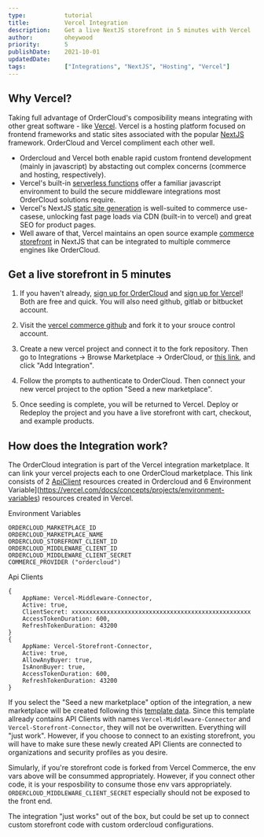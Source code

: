 ```yaml
---
type:           tutorial
title:          Vercel Integration
description:    Get a live NextJS storefront in 5 minutes with Vercel
author:         oheywood
priority:       5
publishDate:    2021-10-01
updatedDate:    
tags:           ["Integrations", "NextJS", "Hosting", "Vercel"]
---
```


## Why Vercel?

Taking full advantage of OrderCloud's composibility means integrating with other great software - like [Vercel](https://vercel.com/docs/concepts). Vercel is a hosting platform focused on frontend frameworks and static sites associated with the popular [NextJS](https://nextjs.org/) framework. OrderCloud and Vercel compliment each other well. 

- Ordercloud and Vercel both enable rapid custom frontend development (mainly in javascript) by abstacting out complex concerns (commerce and hosting, respectively). 
- Vercel's built-in [serverless functions](https://vercel.com/docs/concepts/functions/introduction) offer a familiar javascript environment to build the secure middleware integrations most OrderCloud solutions require.    
- Vercel's NextJS [static site generation](https://nextjs.org/docs/basic-features/pages) is well-suited to commerce use-casese, unlocking fast page loads via CDN (built-in to vercel) and great SEO for product pages. 
- Well aware of that, Vercel maintains an open source example [commerce storefront](https://github.com/vercel/commerce) in NextJS that can be integrated to multiple commerce engines like OrderCloud. 

## Get a live storefront in 5 minutes

1. If you haven't already, [sign up for OrderCloud](https://portal.ordercloud.io/register) and [sign up for Vercel](https://vercel.com/signup?next=%2Fregister)! Both are free and quick. You will also need github, gitlab or bitbucket account. 

2. Visit the [vercel commerce github](https://github.com/vercel/commerce) and fork it to your srouce control account.

3. Create a new vercel project and connect it to the fork repository. Then go to Integrations -> Browse Marketplace -> OrderCloud, or [this link](https://vercel.com/integrations/order-cloud), and click "Add Integration".

4. Follow the prompts to authenticate to OrderCloud. Then connect your new vercel project to the option "Seed a new marketplace". 

5. Once seeding is complete, you will be returned to Vercel. Deploy or Redeploy the project and you have a live storefront with cart, checkout, and example products.  

## How does the Integration work? 

The OrderCloud integration is part of the Vercel integration marketplace. It can link your vercel projects each to one OrderCloud marketplace. This link consists of 2 [ApiClient](https://ordercloud.io/knowledge-base/api-clients) resources created in Ordercloud and 6 Environment Variable](https://vercel.com/docs/concepts/projects/environment-variables) resources created in Vercel.

Environment Variables 

```
ORDERCLOUD_MARKETPLACE_ID
ORDERCLOUD_MARKETPLACE_NAME
ORDERCLOUD_STOREFRONT_CLIENT_ID
ORDERCLOUD_MIDDLEWARE_CLIENT_ID
ORDERCLOUD_MIDDLEWARE_CLIENT_SECRET
COMMERCE_PROVIDER ("ordercloud")
```

Api Clients 

```
{ 
    AppName: Vercel-Middleware-Connector,
    Active: true,
    ClientSecret: xxxxxxxxxxxxxxxxxxxxxxxxxxxxxxxxxxxxxxxxxxxxxxxxxxx
    AccessTokenDuration: 600,
    RefreshTokenDuration: 43200
}
{
    AppName: Vercel-Storefront-Connector,
    Active: true,
    AllowAnyBuyer: true,
    IsAnonBuyer: true,
    AccessTokenDuration: 600,
    RefreshTokenDuration: 43200
}
```

If you select the "Seed a new marketplace" option of the integration, a new marketplace will be created following this [template data](https://github.com/ordercloud-api/ordercloud-seed/blob/main/seeds/Vercel-B2C.yml). Since this template allready contains API Clients with names `Vercel-Middleware-Connector` and `Vercel-Storefront-Connector`, they will not be overwritten. Everything will "just work". However, if you choose to connect to an existing storefront, you will have to make sure these newly created API Clients are connected to organizations and security profiles as you desire.

Simularly, if you're storefront code is forked from Vercel Commerce, the env vars above will be consummed appropriately. However, if you connect other code, it is your resposbility to consume those env vars appropriately. `ORDERCLOUD_MIDDLEWARE_CLIENT_SECRET` especially should not be exposed to the front end.  

The integration "just works" out of the box, but could be set up to connect custom storefront code with custom ordercloud configurations. 